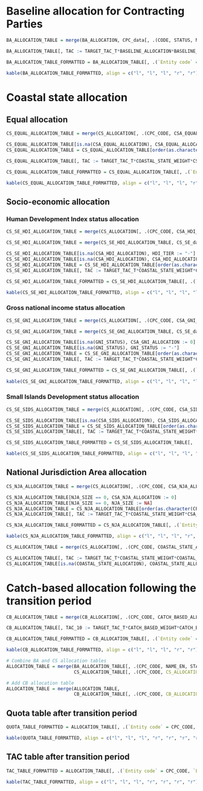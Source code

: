 # Baseline allocation for Contracting Parties

```r
BA_ALLOCATION_TABLE = merge(BA_ALLOCATION, CPC_data[, .(CODE, STATUS, NAME_EN)], by.x = "CPC_CODE", by.y = "CODE")

BA_ALLOCATION_TABLE[, TAC := TARGET_TAC_T*BASELINE_ALLOCATION*BASELINE_WEIGHT]

BA_ALLOCATION_TABLE_FORMATTED = BA_ALLOCATION_TABLE[, .(`Entity code` = CPC_CODE, `Entity name` = NAME_EN, Status = STATUS, `Allocation (%)` = round(BASELINE_ALLOCATION*100, 2), `TAC (t)` = round(TAC, 1))]

kable(BA_ALLOCATION_TABLE_FORMATTED, align = c("l", "l", "l", "r", "r"), format.args = list(big.mark = ","))
```

\newpage

# Coastal state allocation

## Equal allocation

```r
CS_EQUAL_ALLOCATION_TABLE = merge(CS_ALLOCATION[, .(CPC_CODE, CSA_EQUAL_ALLOCATION)], CPC_data[STATUS %in% c("CP", "OBS"), .(CODE, STATUS, NAME_EN)], by.x = "CPC_CODE", by.y = "CODE", all.y = TRUE)

CS_EQUAL_ALLOCATION_TABLE[is.na(CSA_EQUAL_ALLOCATION), CSA_EQUAL_ALLOCATION := 0]
CS_EQUAL_ALLOCATION_TABLE = CS_EQUAL_ALLOCATION_TABLE[order(as.character(CPC_CODE))]

CS_EQUAL_ALLOCATION_TABLE[, TAC := TARGET_TAC_T*COASTAL_STATE_WEIGHT*CSA_EQUAL_ALLOCATION]

CS_EQUAL_ALLOCATION_TABLE_FORMATTED = CS_EQUAL_ALLOCATION_TABLE[, .(`Entity code` = CPC_CODE, `Entity name` = NAME_EN, Status = STATUS, `Allocation (%)` = round(COASTAL_STATE_WEIGHT*CSA_EQUAL_ALLOCATION*100, 2), `TAC (t)` = round(TAC, 1))]

kable(CS_EQUAL_ALLOCATION_TABLE_FORMATTED, align = c("l", "l", "l", "r", "r"), format.args = list(big.mark = ","))
```

\newpage

## Socio-economic allocation

### Human Development Index status allocation

```r
CS_SE_HDI_ALLOCATION_TABLE = merge(CS_ALLOCATION[, .(CPC_CODE, CSA_HDI_ALLOCATION)], CPC_data[STATUS %in% c("CP", "OBS"), .(CODE, STATUS, NAME_EN)], by.x = "CPC_CODE", by.y = "CODE", all.y = TRUE)

CS_SE_HDI_ALLOCATION_TABLE = merge(CS_SE_HDI_ALLOCATION_TABLE, CS_SE_data[, .(CODE, HDI_TIER)], by.x = "CPC_CODE", by.y = "CODE", all.x = TRUE)

CS_SE_HDI_ALLOCATION_TABLE[is.na(CSA_HDI_ALLOCATION), HDI_TIER := "-"]
CS_SE_HDI_ALLOCATION_TABLE[is.na(CSA_HDI_ALLOCATION), CSA_HDI_ALLOCATION := 0]
CS_SE_HDI_ALLOCATION_TABLE = CS_SE_HDI_ALLOCATION_TABLE[order(as.character(CPC_CODE))]
CS_SE_HDI_ALLOCATION_TABLE[, TAC := TARGET_TAC_T*COASTAL_STATE_WEIGHT*CSA_HDI_ALLOCATION]

CS_SE_HDI_ALLOCATION_TABLE_FORMATTED = CS_SE_HDI_ALLOCATION_TABLE[, .(`Entity code` = CPC_CODE, `Entity name` = NAME_EN, Status = STATUS, HDI = HDI_TIER, `Allocation (%)` = round(COASTAL_STATE_WEIGHT*CSA_HDI_ALLOCATION*100, 2), `TAC (t)` = round(TAC, 1))]

kable(CS_SE_HDI_ALLOCATION_TABLE_FORMATTED, align = c("l", "l", "l", "l", "r", "r"), format.args = list(big.mark = ","))
```

\newpage

### Gross national income status allocation

```r
CS_SE_GNI_ALLOCATION_TABLE = merge(CS_ALLOCATION[, .(CPC_CODE, CSA_GNI_ALLOCATION)], CPC_data[STATUS %in% c("CP", "OBS"), .(CODE, STATUS, NAME_EN)], by.x = "CPC_CODE", by.y = "CODE", all.y = TRUE)

CS_SE_GNI_ALLOCATION_TABLE = merge(CS_SE_GNI_ALLOCATION_TABLE, CS_SE_data[, .(CODE, GNI_STATUS)], by.x = "CPC_CODE", by.y = "CODE", all.x = TRUE)

CS_SE_GNI_ALLOCATION_TABLE[is.na(GNI_STATUS), CSA_GNI_ALLOCATION := 0]
CS_SE_GNI_ALLOCATION_TABLE[is.na(GNI_STATUS), GNI_STATUS := "-"]
CS_SE_GNI_ALLOCATION_TABLE = CS_SE_GNI_ALLOCATION_TABLE[order(as.character(CPC_CODE))]
CS_SE_GNI_ALLOCATION_TABLE[, TAC := TARGET_TAC_T*COASTAL_STATE_WEIGHT*CSA_GNI_ALLOCATION]

CS_SE_GNI_ALLOCATION_TABLE_FORMATTED = CS_SE_GNI_ALLOCATION_TABLE[, .(`Entity code` = CPC_CODE, `Entity name` = NAME_EN, Status = STATUS, GNI = GNI_STATUS, `Allocation (%)` = round(COASTAL_STATE_WEIGHT*CSA_GNI_ALLOCATION*100, 2), `TAC (t)` = round(TAC, 1))]
  
kable(CS_SE_GNI_ALLOCATION_TABLE_FORMATTED, align = c("l", "l", "l", "l", "r", "r"), format.args = list(big.mark = ","))
```

\newpage

### Small Islands Development status allocation

```r
CS_SE_SIDS_ALLOCATION_TABLE = merge(CS_ALLOCATION[, .(CPC_CODE, CSA_SIDS_ALLOCATION)], CPC_data[STATUS %in% c("CP", "OBS"), .(CODE, STATUS, NAME_EN)], by.x = "CPC_CODE", by.y = "CODE", all.y = TRUE)

CS_SE_SIDS_ALLOCATION_TABLE[is.na(CSA_SIDS_ALLOCATION), CSA_SIDS_ALLOCATION := 0]
CS_SE_SIDS_ALLOCATION_TABLE = CS_SE_SIDS_ALLOCATION_TABLE[order(as.character(CPC_CODE))]
CS_SE_SIDS_ALLOCATION_TABLE[, TAC := TARGET_TAC_T*COASTAL_STATE_WEIGHT*CSA_SIDS_ALLOCATION]

CS_SE_SIDS_ALLOCATION_TABLE_FORMATTED = CS_SE_SIDS_ALLOCATION_TABLE[, .(`Entity code` = CPC_CODE, `Entity name` = NAME_EN, Status = STATUS, `Allocation (%)` = round(COASTAL_STATE_WEIGHT*CSA_SIDS_ALLOCATION*100, 2), `TAC (t)` = round(TAC, 1))]

kable(CS_SE_SIDS_ALLOCATION_TABLE_FORMATTED, align = c("l", "l", "l", "r", "r"), format.args = list(big.mark = ","))
```

\newpage

## National Jurisdiction Area allocation

```r
CS_NJA_ALLOCATION_TABLE = merge(CS_ALLOCATION[, .(CPC_CODE, CSA_NJA_ALLOCATION)], CPC_data[STATUS %in% c("CP", "OBS"), .(CODE, STATUS, NAME_EN, NJA_SIZE)], by.x = "CPC_CODE", by.y = "CODE", all.y = TRUE)

CS_NJA_ALLOCATION_TABLE[NJA_SIZE == 0, CSA_NJA_ALLOCATION := 0]
CS_NJA_ALLOCATION_TABLE[NJA_SIZE == 0, NJA_SIZE := NA]
CS_NJA_ALLOCATION_TABLE = CS_NJA_ALLOCATION_TABLE[order(as.character(CPC_CODE))]
CS_NJA_ALLOCATION_TABLE[, TAC := TARGET_TAC_T*COASTAL_STATE_WEIGHT*CSA_NJA_ALLOCATION]

CS_NJA_ALLOCATION_TABLE_FORMATTED = CS_NJA_ALLOCATION_TABLE[, .(`Entity code` = CPC_CODE, `Entity name` = NAME_EN, Status = STATUS, `NJA size (km2)` = pn(NJA_SIZE), `Allocation (%)` = round(COASTAL_STATE_WEIGHT*CSA_NJA_ALLOCATION*100, 2), `TAC (t)` = round(TAC, 1))]

kable(CS_NJA_ALLOCATION_TABLE_FORMATTED, align = c("l", "l", "l", "r", "r", "r"), format.args = list(big.mark = ","))
```

\newpage

```r
CS_ALLOCATION_TABLE = merge(CS_ALLOCATION[, .(CPC_CODE, COASTAL_STATE_ALLOCATION)], CPC_data[STATUS %in% c("CP", "OBS"), .(CODE, STATUS, NAME_EN)], by.x = "CPC_CODE", by.y = "CODE", all.y = TRUE)

CS_ALLOCATION_TABLE[, TAC := TARGET_TAC_T*COASTAL_STATE_WEIGHT*COASTAL_STATE_ALLOCATION]
CS_ALLOCATION_TABLE[is.na(COASTAL_STATE_ALLOCATION), COASTAL_STATE_ALLOCATION := 0]
```

# Catch-based allocation following the transition period

```r
CB_ALLOCATION_TABLE = merge(CB_ALLOCATION[, .(CPC_CODE, CATCH_BASED_ALLOCATION_YEAR_10)], CPC_data[, .(CODE, STATUS, NAME_EN)], by.x = "CPC_CODE", by.y = "CODE")

CB_ALLOCATION_TABLE[, TAC_10 := TARGET_TAC_T*CATCH_BASED_WEIGHT*CATCH_BASED_ALLOCATION_YEAR_10]

CB_ALLOCATION_TABLE_FORMATTED = CB_ALLOCATION_TABLE[, .(`Entity code` = CPC_CODE, `Entity name` = NAME_EN, Status = STATUS, `Allocation (%)` = round(CATCH_BASED_WEIGHT*CATCH_BASED_ALLOCATION_YEAR_10*100, 2), `TAC (t)` = round(TAC_10, 1))]

kable(CB_ALLOCATION_TABLE_FORMATTED, align = c("l", "l", "l", "r", "r"), format.args = list(big.mark = ","))
```

\newpage

<!-- # Final allocation table -->

```r
# Combine BA and CS allocation tables
ALLOCATION_TABLE = merge(BA_ALLOCATION_TABLE[, .(CPC_CODE, NAME_EN, STATUS, BS_ALLOCATION = BASELINE_WEIGHT*BASELINE_ALLOCATION, TAC_BS = TAC)], 
                         CS_ALLOCATION_TABLE[, .(CPC_CODE, CS_ALLOCATION = COASTAL_STATE_WEIGHT*COASTAL_STATE_ALLOCATION, TAC_CS = TAC)], by = "CPC_CODE")

# Add CB allocation table
ALLOCATION_TABLE = merge(ALLOCATION_TABLE, 
                         CB_ALLOCATION_TABLE[, .(CPC_CODE, CB_ALLOCATION = CATCH_BASED_WEIGHT*CATCH_BASED_ALLOCATION_YEAR_10, TAC_CB = TAC_10)], by = "CPC_CODE")
```

## Quota table after transition period

```r
QUOTA_TABLE_FORMATTED = ALLOCATION_TABLE[, .(`Entity code` = CPC_CODE, `Entity name` = NAME_EN, Status = STATUS, `Baseline (%)` = round(BS_ALLOCATION*100, 3), `Coastal States (%)` = round(CS_ALLOCATION*100, 3), `Catch-based (%)`= round(CB_ALLOCATION*100, 3), `Total (%)` = round(BS_ALLOCATION + CS_ALLOCATION + CB_ALLOCATION, 3))]

kable(QUOTA_TABLE_FORMATTED, align = c("l", "l", "l", "r", "r", "r", "r"))
```

\newpage

## TAC table after transition period

```r
TAC_TABLE_FORMATTED = ALLOCATION_TABLE[, .(`Entity code` = CPC_CODE, `Entity name` = NAME_EN, Status = STATUS, `Baseline (t)` = round(TARGET_TAC_T*BS_ALLOCATION, 1), `Coastal States (t)` = round(TARGET_TAC_T*CS_ALLOCATION, 1), `Catch-based (t)`= round(TARGET_TAC_T*CB_ALLOCATION, 1), `Total (t)` = round(TARGET_TAC_T*(BS_ALLOCATION + CS_ALLOCATION + CB_ALLOCATION), 1))]

kable(TAC_TABLE_FORMATTED, align = c("l", "l", "l", "r", "r", "r", "r"), format.args = list(big.mark = ","))
```
